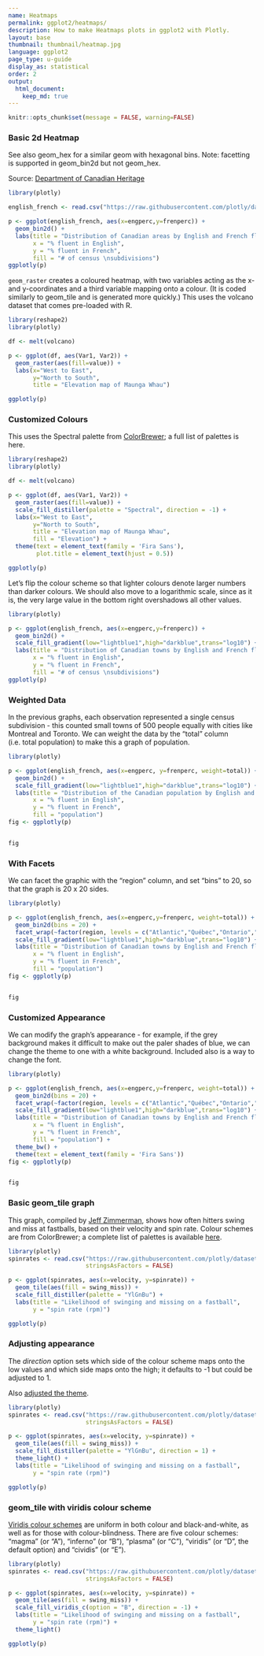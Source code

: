```yaml
---
name: Heatmaps
permalink: ggplot2/heatmaps/
description: How to make Heatmaps plots in ggplot2 with Plotly.
layout: base
thumbnail: thumbnail/heatmap.jpg
language: ggplot2
page_type: u-guide
display_as: statistical
order: 2
output:
  html_document:
    keep_md: true
---
```


```r
knitr::opts_chunk$set(message = FALSE, warning=FALSE)
```
### Basic 2d Heatmap
See also geom\_hex for a similar geom with hexagonal bins. Note: facetting is supported in geom\_bin2d but not geom\_hex.

Source: [Department of Canadian Heritage](https://open.canada.ca/data/en/dataset/a0bff264-1c80-41ee-aef9-e7da347c5158)

```r
library(plotly)

english_french <- read.csv("https://raw.githubusercontent.com/plotly/datasets/master/english_french.csv",stringsAsFactors = FALSE)

p <- ggplot(english_french, aes(x=engperc,y=frenperc)) + 
  geom_bin2d() +
  labs(title = "Distribution of Canadian areas by English and French fluency",
       x = "% fluent in English",
       y = "% fluent in French",
       fill = "# of census \nsubdivisions")
ggplotly(p)
```

`geom_raster` creates a coloured heatmap, with two variables acting as the x- and y-coordinates and a third variable mapping onto a colour. (It is coded similarly to geom\_tile and is generated more quickly.) This uses the volcano dataset that comes pre-loaded with R.

```r
library(reshape2)
library(plotly)

df <- melt(volcano)

p <- ggplot(df, aes(Var1, Var2)) +
  geom_raster(aes(fill=value)) +
  labs(x="West to East",
       y="North to South",
       title = "Elevation map of Maunga Whau")

ggplotly(p)
```

### Customized Colours
This uses the Spectral palette from [ColorBrewer](https://ggplot2.tidyverse.org/reference/scale_brewer.html); a full list of palettes is here.

```r
library(reshape2)
library(plotly)

df <- melt(volcano)

p <- ggplot(df, aes(Var1, Var2)) +
  geom_raster(aes(fill=value)) +
  scale_fill_distiller(palette = "Spectral", direction = -1) +
  labs(x="West to East",
       y="North to South",
       title = "Elevation map of Maunga Whau",
       fill = "Elevation") +
  theme(text = element_text(family = 'Fira Sans'),
        plot.title = element_text(hjust = 0.5))

ggplotly(p)
```


Let's flip the colour scheme so that lighter colours denote larger numbers than darker colours. We should also move to a logarithmic scale, since as it is, the very large value in the bottom right overshadows all other values.

```r
library(plotly)

p <- ggplot(english_french, aes(x=engperc,y=frenperc)) + 
  geom_bin2d() +
  scale_fill_gradient(low="lightblue1",high="darkblue",trans="log10") +
  labs(title = "Distribution of Canadian towns by English and French fluency",
       x = "% fluent in English",
       y = "% fluent in French",
       fill = "# of census \nsubdivisions")
ggplotly(p)
```

### Weighted Data
In the previous graphs, each observation represented a single census subdivision - this counted small towns of 500 people equally with cities like Montreal and Toronto. We can weight the data by the "total" column (i.e. total population) to make this a graph of population.

```r
library(plotly)

p <- ggplot(english_french, aes(x=engperc, y=frenperc, weight=total)) + 
  geom_bin2d() +
  scale_fill_gradient(low="lightblue1",high="darkblue",trans="log10") +
  labs(title = "Distribution of the Canadian population by English and French fluency",
       x = "% fluent in English",
       y = "% fluent in French",
       fill = "population")
fig <- ggplotly(p)


fig
```

### With Facets
We can facet the graphic with the "region" column, and set "bins" to 20, so that the graph is 20 x 20 sides. 

```r
library(plotly)

p <- ggplot(english_french, aes(x=engperc,y=frenperc, weight=total)) + 
  geom_bin2d(bins = 20) +
  facet_wrap(~factor(region, levels = c("Atlantic","Québec","Ontario","Prairies","British Columbia"))) +
  scale_fill_gradient(low="lightblue1",high="darkblue",trans="log10") +
  labs(title = "Distribution of Canadian towns by English and French fluency",
       x = "% fluent in English",
       y = "% fluent in French",
       fill = "population")
fig <- ggplotly(p)


fig
```

### Customized Appearance
We can modify the graph's appearance - for example, if the grey background makes it difficult to make out the paler shades of blue, we can change the theme to one with a white background. Included also is a way to change the font.

```r
library(plotly)

p <- ggplot(english_french, aes(x=engperc,y=frenperc, weight=total)) + 
  geom_bin2d(bins = 20) +
  facet_wrap(~factor(region, levels = c("Atlantic","Québec","Ontario","Prairies","British Columbia"))) +
  scale_fill_gradient(low="lightblue1",high="darkblue",trans="log10") +
  labs(title = "Distribution of Canadian towns by English and French fluency",
       x = "% fluent in English",
       y = "% fluent in French",
       fill = "population") +
  theme_bw() +
  theme(text = element_text(family = 'Fira Sans'))
fig <- ggplotly(p)


fig
```

### Basic geom\_tile graph
This graph, compiled by [Jeff Zimmerman](https://docs.google.com/spreadsheets/d/1HI-dikWN64clxSGJu2QV8C64R9Bkzt8K-jFaeHj4X7k/edit#gid=0), shows how often hitters swing and miss at fastballs, based on their velocity and spin rate. Colour schemes are from ColorBrewer; a complete list of palettes is available [here](https://ggplot2.tidyverse.org/reference/scale_brewer.html).

```r
library(plotly)
spinrates <- read.csv("https://raw.githubusercontent.com/plotly/datasets/master/spinrates.csv",
                      stringsAsFactors = FALSE)

p <- ggplot(spinrates, aes(x=velocity, y=spinrate)) +
  geom_tile(aes(fill = swing_miss)) +
  scale_fill_distiller(palette = "YlGnBu") +
  labs(title = "Likelihood of swinging and missing on a fastball",
       y = "spin rate (rpm)")

ggplotly(p)
```

### Adjusting appearance
The *direction* option sets which side of the colour scheme maps onto the low values and which side maps onto the high; it defaults to -1 but could be adjusted to 1.

Also [adjusted the theme](https://ggplot2.tidyverse.org/reference/ggtheme.html).

```r
library(plotly)
spinrates <- read.csv("https://raw.githubusercontent.com/plotly/datasets/master/spinrates.csv",
                      stringsAsFactors = FALSE)

p <- ggplot(spinrates, aes(x=velocity, y=spinrate)) +
  geom_tile(aes(fill = swing_miss)) +
  scale_fill_distiller(palette = "YlGnBu", direction = 1) +
  theme_light() +
  labs(title = "Likelihood of swinging and missing on a fastball",
       y = "spin rate (rpm)")

ggplotly(p)
```

### geom\_tile with viridis colour scheme
[Viridis colour schemes](https://ggplot2.tidyverse.org/reference/scale_brewer.html) are uniform in both colour and black-and-white, as well as for those with colour-blindness. There are five colour schemes: "magma" (or "A"), "inferno" (or "B"), "plasma" (or "C"), "viridis" (or "D", the default option) and "cividis" (or "E").

```r
library(plotly)
spinrates <- read.csv("https://raw.githubusercontent.com/plotly/datasets/master/spinrates.csv",
                      stringsAsFactors = FALSE)

p <- ggplot(spinrates, aes(x=velocity, y=spinrate)) +
  geom_tile(aes(fill = swing_miss)) +
  scale_fill_viridis_c(option = "B", direction = -1) +
  labs(title = "Likelihood of swinging and missing on a fastball",
       y = "spin rate (rpm)") +
  theme_light()

ggplotly(p)
```

